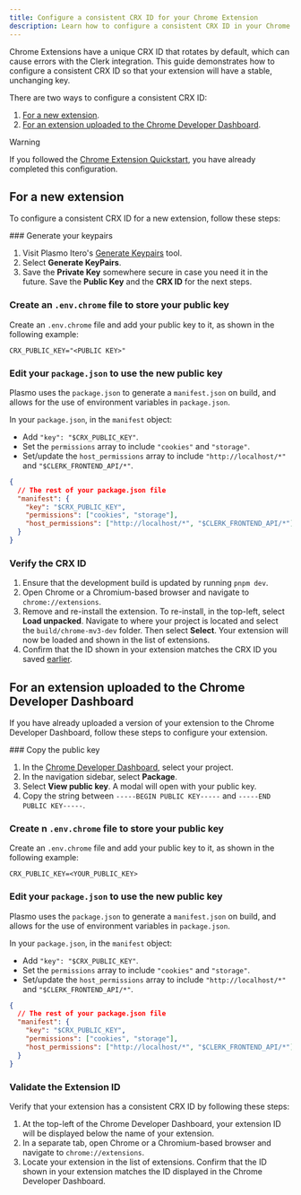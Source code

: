 ```yaml
---
title: Configure a consistent CRX ID for your Chrome Extension
description: Learn how to configure a consistent CRX ID in your Chrome Extension.
---
```


Chrome Extensions have a unique CRX ID that rotates by default, which can cause errors with the Clerk integration. This guide demonstrates how to configure a consistent CRX ID so that your extension will have a stable, unchanging key.

There are two ways to configure a consistent CRX ID:

1. [For a new extension](#for-a-new-extension).
1. [For an extension uploaded to the Chrome Developer Dashboard](#for-an-extension-uploaded-to-the-chrome-developer-dashboard).

> [!WARNING]
> If you followed the [Chrome Extension Quickstart](/docs/quickstarts/chrome-extension), you have already completed this configuration.

## For a new extension

To configure a consistent CRX ID for a new extension, follow these steps:

<Steps>
  ### Generate your keypairs

  1. Visit Plasmo Itero's [Generate Keypairs](https://itero.plasmo.com/tools/generate-keypairs) tool.
  1. Select **Generate KeyPairs**.
  1. Save the **Private Key** somewhere secure in case you need it in the future. Save the **Public Key** and the **CRX ID** for the next steps.

  ### Create an `.env.chrome` file to store your public key

  Create an `.env.chrome` file and add your public key to it, as shown in the following example:

  ```env {{ filename: '.env.chrome' }}
  CRX_PUBLIC_KEY="<PUBLIC KEY>"
  ```

  ### Edit your `package.json` to use the new public key

  Plasmo uses the `package.json` to generate a `manifest.json` on build, and allows for the use of environment variables in `package.json`.

  In your `package.json`, in the `manifest` object:

  - Add `"key": "$CRX_PUBLIC_KEY"`.
  - Set the `permissions` array to include `"cookies"` and `"storage"`.
  - Set/update the `host_permissions` array to include `"http://localhost/*"` and `"$CLERK_FRONTEND_API/*"`.

  ```json {{ filename: 'package.json' }}
  {
    // The rest of your package.json file
    "manifest": {
      "key": "$CRX_PUBLIC_KEY",
      "permissions": ["cookies", "storage"],
      "host_permissions": ["http://localhost/*", "$CLERK_FRONTEND_API/*"]
    }
  }
  ```

  ### Verify the CRX ID

  1. Ensure that the development build is updated by running `pnpm dev`.
  1. Open Chrome or a Chromium-based browser and navigate to `chrome://extensions`.
  1. Remove and re-install the extension. To re-install, in the top-left, select **Load unpacked**. Navigate to where your project is located and select the `build/chrome-mv3-dev` folder. Then select **Select**. Your extension will now be loaded and shown in the list of extensions.
  1. Confirm that the ID shown in your extension matches the CRX ID you saved [earlier](#configure-a-crx-id-for-a-new-extension).
</Steps>

## For an extension uploaded to the Chrome Developer Dashboard

If you have already uploaded a version of your extension to the Chrome Developer Dashboard, follow these steps to configure your extension.

<Steps>
  ### Copy the public key

  1. In the [Chrome Developer Dashboard](https://chrome.google.com/webstore/developer/dashboard), select your project.
  1. In the navigation sidebar, select **Package**.
  1. Select **View public key**. A modal will open with your public key.
  1. Copy the string between `-----BEGIN PUBLIC KEY-----` and `-----END PUBLIC KEY-----`.

  ### Create n `.env.chrome` file to store your public key

  Create an `.env.chrome` file and add your public key to it, as shown in the following example:

  ```env {{ filename: '.env.chrome' }}
  CRX_PUBLIC_KEY=<YOUR_PUBLIC_KEY>
  ```

  ### Edit your `package.json` to use the new public key

  Plasmo uses the `package.json` to generate a `manifest.json` on build, and allows for the use of environment variables in `package.json`.

  In your `package.json`, in the `manifest` object:

  - Add `"key": "$CRX_PUBLIC_KEY"`.
  - Set the `permissions` array to include `"cookies"` and `"storage"`.
  - Set/update the `host_permissions` array to include `"http://localhost/*"` and `"$CLERK_FRONTEND_API/*"`.

  ```json {{ filename: 'package.json' }}
  {
    // The rest of your package.json file
    "manifest": {
      "key": "$CRX_PUBLIC_KEY",
      "permissions": ["cookies", "storage"],
      "host_permissions": ["http://localhost/*", "$CLERK_FRONTEND_API/*"]
    }
  }
  ```

  ### Validate the Extension ID

  Verify that your extension has a consistent CRX ID by following these steps:

  1. At the top-left of the Chrome Developer Dashboard, your extension ID will be displayed below the name of your extension.
  1. In a separate tab, open Chrome or a Chromium-based browser and navigate to `chrome://extensions`.
  1. Locate your extension in the list of extensions. Confirm that the ID shown in your extension matches the ID displayed in the Chrome Developer Dashboard.
</Steps>
